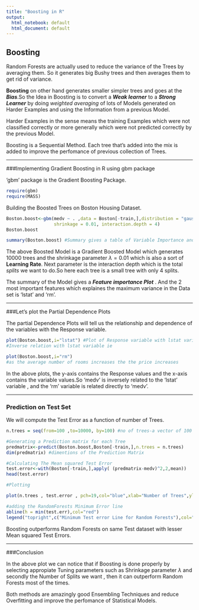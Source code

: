 ```yaml
---
title: "Boosting in R"
output:
  html_notebook: default
  html_document: default
---
```



## Boosting

Random Forests are actually used to reduce the variance of the Trees by averaging them. So it generates big Bushy trees and then averages them to get rid of variance.

__Boosting__ on other hand generates smaller simpler trees and goes at the *__Bias__*.So the Idea in Boosting is to convert a *__Weak learner__* to a *__Strong Learner__* by doing *weighted averaging* of lots of Models generated on Harder Examples and using the Information from a previous Model.  

Harder Examples in the sense means the training Examples which were not classified correctly or more generally which were not predicted correctly by the previous Model.

Boosting is a Sequential Method. Each tree that's added into the mix is added to improve the perfomance of previous collection of Trees.



-----


###Implementing Gradient Boosting in R using gbm package


'gbm' package is the Gradient Boosting Package.

```r
require(gbm)
require(MASS)

```


Building the Boosted Trees on Boston Housing Dataset.


```r

Boston.boost<-gbm(medv ~ . ,data = Boston[-train,],distribution = "gaussian",n.trees = 10000,
                  shrinkage = 0.01, interaction.depth = 4)
Boston.boost

summary(Boston.boost) #Summary gives a table of Variable Importance and a plot of Variable Importance


```

The above Boosted Model is a Gradient Boosted Model which generates 10000 trees and the shrinkage parameter $\lambda= 0.01$ which is also a sort of __Learning Rate__. Next parameter is the interaction depth which is the total *splits* we want to do.So here each tree is a small tree with only 4 splits.

The summary of the Model gives a *__Feature importance Plot__* . And the 2 most important features which explaines the maximum variance in the Data set is 'lstat' and 'rm'.


-----


###Let's plot the Partial Dependence Plots


The partial Dependence Plots will tell us the relationship and dependence of the variables with the Response variable.

```r

plot(Boston.boost,i="lstat") #Plot of Response variable with lstat variable
#Inverse relation with lstat variable ie

plot(Boston.boost,i="rm") 
#as the average number of rooms increases the the price increases


```

In the above plots, the y-axis contains the Response values and the x-axis contains the variable values.So 'medv' is inversely related to the 'lstat' variable , and the 'rm' variable is related directly to 'medv'.



------


### Prediction on Test Set

We will compute the Test Error as a function of number of Trees.

```r
n.trees = seq(from=100 ,to=10000, by=100) #no of trees-a vector of 100 values 

#Generating a Prediction matrix for each Tree
predmatrix<-predict(Boston.boost,Boston[-train,],n.trees = n.trees)
dim(predmatrix) #dimentions of the Prediction Matrix

#Calculating The Mean squared Test Error
test.error<-with(Boston[-train,],apply( (predmatrix-medv)^2,2,mean))
head(test.error)

#Plotting 

plot(n.trees , test.error , pch=19,col="blue",xlab="Number of Trees",ylab="Test Error", main = "Perfomance of Boosting on Test Set")

#adding the RandomForests Minimum Error line 
abline(h = min(test.err),col="red")
legend("topright",c("Minimum Test error Line for Random Forests"),col="red",lty=1,lwd=1)


```
Boosting outperforms Random Forests on same Test dataset with  lesser  Mean squared Test Errors.


-----


###Conclusion

In the above plot we can notice that if Boosting is done properly by selecting appropiate Tuning parameters such as Shrinkage parameter $\lambda$ and secondly the Number of Splits we want , then it can outperform Random Forests most of the times.

Both methods are amazingly good Ensembling Techniques and reduce Overfitting and improve the perfomance of Statistical Models.
